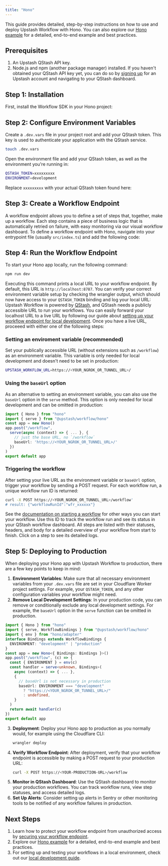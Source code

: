 ```yaml
---
title: "Hono"
---
```

This guide provides detailed, step-by-step instructions on how to use and deploy Upstash Workflow with Hono. You can also explore our [Hono example](https://github.com/upstash/workflow-js/tree/main/examples/hono) for a detailed, end-to-end example and best practices.
## Prerequisites
1. An Upstash QStash API key.
2. Node.js and npm (another package manager) installed.
If you haven't obtained your QStash API key yet, you can do so by [signing up](https://console.upstash.com/login) for an Upstash account and navigating to your QStash dashboard.
## Step 1: Installation
First, install the Workflow SDK in your Hono project:
## Step 2: Configure Environment Variables
Create a `.dev.vars` file in your project root and add your QStash token. This key is used to authenticate your application with the QStash service.
```bash Terminal
touch .dev.vars
```
Open the environment file and add your QStash token, as well as the environment you're running in:
```bash .dev.vars
QSTASH_TOKEN=xxxxxxxxx
ENVIRONMENT=development
```
Replace `xxxxxxxxx` with your actual QStash token found here:
## Step 3: Create a Workflow Endpoint
A workflow endpoint allows you to define a set of steps that, together, make up a workflow. Each step contains a piece of business logic that is automatically retried on failure, with easy monitoring via our visual workflow dashboard.
To define a workflow endpoint with Hono, navigate into your entrypoint file (usually `src/index.ts`) and add the following code:
## Step 4: Run the Workflow Endpoint
To start your Hono app locally, run the following command:
```bash Terminal
npm run dev
```
Executing this command prints a local URL to your workflow endpoint. By default, this URL is `http://localhost:8787`.
You can verify your correct environment variable setup by checking the wrangler output, which should now have access to your `QSTASH_TOKEN` binding and log your local URL:
Upstash Workflow is powered by [QStash](/qstash/overall/getstarted), and QStash needs a publicly accessible URL to run your workflows. You can easily forward your localhost URL to a live URL by following our guide about [setting up your workflow endpoint for local development](/workflow/howto/local-development).
Once you have a live URL, proceeed with either one of the following steps:
### Setting an enviroment variable (recommended)
Set your publically accessible URL (without extensions such as `/workflow`) as an environment variable. This variable is only needed for local development and doesn't need to be set in production:
```bash .dev.vars
UPSTASH_WORKFLOW_URL=https://<YOUR_NGROK_OR_TUNNEL_URL>/
```
### Using the `baseUrl` option
As an alternative to setting an environment variable, you can also use the `baseUrl` option in the `serve` method. This option is only needed for local development and can be omitted in production:
```typescript src/index.ts
import { Hono } from "hono"
import { serve } from "@upstash/workflow/hono"
const app = new Hono()
app.post("/workflow",
  serve(async (context) => { ... }, {
    // just the base URL, no `/workflow`
    baseUrl: 'https://<YOUR_NGROK_OR_TUNNEL_URL>/'
  })
)
export default app
```
### Triggering the workflow
After setting your live URL as the environment variable or `baseUrl` option, trigger your workflow by sending a POST request. For each workflow run, a unique workflow run ID is returned:
```bash Terminal
curl -X POST https://<YOUR_NGROK_OR_TUNNEL_URL>/workflow'
# result: {"workflowRunId":"wfr_xxxxxx"}
```
See the [documentation on starting a workflow](/workflow/howto/start) for other ways you can start your workflow.
Use this ID to track the workflow run and see its status in your QStash workflow dashboard. All steps are listed with their statuses, headers, and body for a detailed overview of your workflow from start to finish. Click on a step to see its detailed logs.
## Step 5: Deploying to Production
When deploying your Hono app with Upstash Workflow to production, there are a few key points to keep in mind:
1. **Environment Variables**: Make sure that all necessary environment variables from your `.dev.vars` file are set in your Cloudflare Worker project settings. For example, your `QSTASH_TOKEN`, and any other configuration variables your workflow might need.
2. **Remove Local Development Settings**: In your production code, you can remove or conditionally exclude any local development settings. For example, the `baseUrl` option in the `serve` function can be omitted in production.
```typescript src/index.ts
import { Hono } from "hono"
import { serve, WorkflowBindings } from "@upstash/workflow/hono"
import { env } from "hono/adapter"
interface Bindings extends WorkflowBindings {
  ENVIRONMENT: "development" | "production"
}
const app = new Hono<{ Bindings: Bindings }>()
app.post("/workflow", (c) => {
  const { ENVIRONMENT } = env(c)
  const handler = serve<unknown, Bindings>(
    async (context) => { ... },
    {
      // baseUrl is not necessary in production
      baseUrl: ENVIRONMENT === "development"
        ? "https://<YOUR_NGROK_OR_TUNNEL_URL>/"
        : undefined,
    }
  )
  return await handler(c)
})
export default app
```
3. **Deployment**: Deploy your Hono app to production as you normally would, for example using the Cloudflare CLI:
   ```bash Terminal
   wrangler deploy
   ```
4. **Verify Workflow Endpoint**: After deployment, verify that your workflow endpoint is accessible by making a POST request to your production URL:
   ```bash Terminal
   curl -X POST https://<YOUR-PRODUCTION-URL>/workflow
   ```
5. **Monitor in QStash Dashboard**: Use the QStash dashboard to monitor your production workflows. You can track workflow runs, view step statuses, and access detailed logs.
6. **Set Up Alerts**: Consider setting up alerts in Sentry or other monitoring tools to be notified of any workflow failures in production.
## Next Steps
1. Learn how to protect your workflow endpoint from unauthorized access by [securing your workflow endpoint](/workflow/howto/security).
2. Explore our [Hono example](https://github.com/upstash/workflow-js/tree/main/examples/hono) for a detailed, end-to-end example and best practices.
3. For setting up and testing your workflows in a local environment, check out our [local development guide](/workflow/howto/local-development).